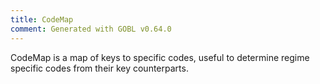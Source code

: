 ```yaml
---
title: CodeMap
comment: Generated with GOBL v0.64.0
---
```


CodeMap is a map of keys to specific codes, useful to determine regime specific codes from their key counterparts.

